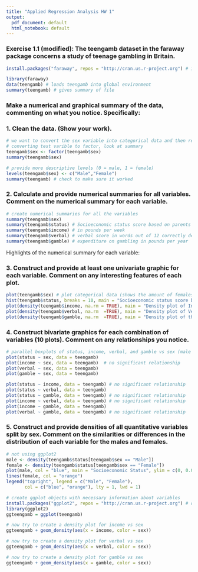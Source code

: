 ```yaml
---
title: "Applied Regression Analysis HW 1"
output:
  pdf_document: default
  html_notebook: default
---
```

### Exercise 1.1 (modified): The teengamb dataset in the faraway package concerns a study of teenage gambling in Britain. 
```r
install.packages("faraway", repos = "http://cran.us.r-project.org") # install one time only 

library(faraway)
data(teengamb) # loads teengamb into global environment
summary(teengamb) # gives summary of file 
```

### Make a numerical and graphical summary of the data, commenting on what you notice. Specifically:
### 1. Clean the data. (Show your work).
```r
# we want to convert the sex variable into categorical data and then relabel them
# converting test varible to factor, look at summary
teengamb$sex <- factor(teengamb$sex)
summary(teengamb$sex)

# provide more descriptive levels (0 = male, 1 = female)
levels(teengamb$sex) <- c("Male","Female")
summary(teengamb) # check to make sure it worked
```
### 2. Calculate and provide numerical summaries for all variables. Comment on the numerical summary for each variable.
```r
# create numerical summaries for all the variables 
summary(teengamb$sex)
summary(teengamb$status) # Socioeconomic status score based on parents' occupation
summary(teengamb$income) # in pounds per week
summary(teengamb$verbal) # verbal score in words out of 12 correctly defined
summary(teengamb$gamble) # expenditure on gambling in pounds per year
```
Highlights of the numerical summary for each variable:
\begin{itemize}
  \item There are 28 males and 19 females in the study.
  \item The average socioeconomic status is 45.23 and the median is 43.00.
  \item The average income in pounds per week is 4.642 and the median is 3.250.
  \item The average verbal score is 6.66 and the median is 7.00. This is just above a 50\% verbal score.
  \item The average expenditure on gambling in pounds per year is 19.3 while the median is only 6.0. I would recommend creating a boxplot from the data to see the spread.
\end{itemize}

### 3. Construct and provide at least one univariate graphic for each variable. Comment on any interesting features of each plot.
```r
plot(teengamb$sex) # plot categorical data (shows the amount of females and males)
hist(teengamb$status, breaks = 10, main = "Socioeconomic status score based on parents' occupation", xlab = "Score") #histogram
plot(density(teengamb$income, na.rm = TRUE), main = "Density plot of Income") # density plot of the income
plot(density(teengamb$verbal, na.rm  =TRUE), main = "Density plot of Verbal Score")
plot(density(teengamb$gamble, na.rm  =TRUE), main = "Density plot of the expenditure of gambling")

```
\begin{itemize}
  \item More male teenagers than female teenagers were in the study.
  \item The histogram of the socioeconomic status score based on the parents' occupation shows that the socioeconomic status of the teenagers is widely spread.
  \item The income of the teenagers is skewed right, but appears somewhat normally distributed.
  \item The verbal score is skewed slightly left.
  \item The expenditure on gamblins is skewed right. 
\end{itemize}

### 4. Construct bivariate graphics for each combination of variables (10 plots). Comment on any relationships you notice.
```r
# parallel boxplots of status, income, verbal, and gamble vs sex (male or female)
plot(status ~ sex, data = teengamb) 
plot(income ~ sex, data = teengamb)  # no significant relationship
plot(verbal ~ sex, data = teengamb)
plot(gamble ~ sex, data = teengamb)

plot(status ~ income, data = teengamb) # no significant relationship
plot(status ~ verbal, data = teengamb)
plot(status ~ gamble, data = teengamb) # no significant relationship
plot(income ~ verbal, data = teengamb) # no significant relationship
plot(income ~ gamble, data = teengamb)
plot(verbal ~ gamble, data = teengamb) # no significant relationship

```
\begin{itemize}
  \item A significantly higher median socioeconomic status is found in males than females.
  \item The median verbal score in females is lower than in males; however, the sexes have a similar IQR.
  \item The spread of expenditure on gambling for females is much smaller than the spread of the data for males. Further statistical analysis should be done to determine whether males gamble more than females.
  \item A higher verbal score might be loosly associated with a higher socioeconomic status, but further statistical analysis should be done.
  \item A very low income might be associated with a small expenditure on gambling.
\end{itemize}

### 5. Construct and provide densities of all quantitative variables split by sex. Comment on the similarities or differences in the distribution of each variable for the males and females.
```r
# not using ggplot2
male <- density(teengamb$status[teengamb$sex == "Male"])
female <- density(teengamb$status[teengamb$sex == "Female"])
plot(male, col = "blue", main = "Socioeconomic Status", ylim = c(0, 0.035))
lines(female, col = "orange")
legend("topright", legend = c("Male", "Female"),
       col = c("blue", "orange"), lty = 1, lwd = 1)

# create ggplot objects with necessary information about variables
install.packages("ggplot2", repos = "http://cran.us.r-project.org") # do one time
library(ggplot2)
ggteengamb = ggplot(teengamb)

# now try to create a density plot for income vs sex
ggteengamb + geom_density(aes(x = income, color = sex))

# now try to create a density plot for verbal vs sex
ggteengamb + geom_density(aes(x = verbal, color = sex))

# now try to create a density plot for gamble vs sex
ggteengamb + geom_density(aes(x = gamble, color = sex))



```
\begin{itemize}
  \item The socioeconomic status of the males is skewed to the left while the status of the females is more centered around the median. The status of the males is generally higher than that of the females.
  \item There is a larger amount of females with a low income (below 5) than males. 
  \item The distribution of the verbal scores is about the same for males and females.
  \item Females are less likely to gamble than males according to this data. Very few teenagers gamble large quantities.
\end{itemize}
